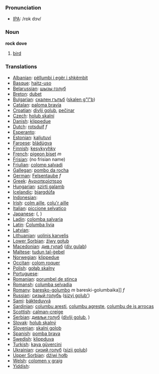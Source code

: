 === Pronunciation ===
*[[w:IPA|IPA]]: /rɒk dɔv/

=== Noun ===

'''rock dove'''

# [[bird]]

=== Translations ===

*[[Albanian]]: [[pëllumbi i egër i shkëmbit]]
*[[Basque]]: [[haitz-uso]]
*[[Belarussian]]: [[шызы голуб]]
*[[Breton]]: [[dubet]]
*[[Bulgarian]]: [[скален гълъб]] ([[skalen g"l"b]])
*[[Catalan]]: [[paloma bravía]]
*[[Croatian]]: [[divlji golub]], [[pečinar]]
*[[Czech]]: [[holub skalní]]
*[[Danish]]: [[klippedue]]
*[[Dutch]]: [[rotsduif]] ''f''
*[[Esperanto]]: [[]]
*[[Estonian]]: [[kaljutuvi]]
*[[Faroese]]: [[bládúgva]]
*[[Finnish]]: [[kesykyyhky]]
*[[French]]: [[pigeon biset]] ''m''
*[[Frisian]]: (no frisian name)
*[[Friulian]]: [[colomp salvadi]]
*[[Gallegan]]: [[pombo da rocha]]
*[[German]]: [[Felsentaube]] ''f''
*[[Greek]]: [[Αγριοπερίστερο]] '' ''
*[[Hungarian]]: [[szirti galamb]]
*[[Icelandic]]: [[bjargdúfa]]
*[[Indonesian]]: [[]]
*[[Irish]]: [[colm aille]], [[colu'r aille]]
*[[Italian]]: [[piccione selvatico]] '' ''
*[[Japanese]]: [[]] ([[]], )
*[[Ladin]]: [[colomba salvaria]]
*[[Latin]]: [[Columba livia]] '' ''
*[[Latvian]]: [[]]
*[[Lithuanian]]: [[uolinis karvelis]]
*[[Lower Sorbian]]: [[źiwy gołub]]
*[[Macedonian]]: [[див гулаб]] ([[div gulab]])
*[[Maltese]]: [[tudun tal-ġebel]]
*[[Norwegian]]: [[klippedue]]
*[[Occitan]]: [[colom roquer]]
*[[Polish]]: [[gołąb skalny]] '' ''
*[[Portuguese]]: [[]]
*[[Romanian]]: [[porumbel de stinca]]
*[[Romansh]]: [[columba selvadia]]
*[[Romany]]: [[baresko-golumbo]] ''m'' bareski-golumbaika]] ''f''
*[[Russian]]: [[сизый голубь]] ([[sizyj golub']]) '' ''
*[[Sami]]: [[bákteduvvá]]
*[[Sardinian]]: [[columbu aresti]], [[columbu agreste]], [[columbu de is arrocas]]
*[[Scottish]]: [[calman-creige]]
*[[Serbian]]: [[дивљи голуб]] ([[divlji golub]], [[]])
*[[Slovak]]: [[holub skalný]]
*[[Slovenian]]: [[skalni golob]]
*[[Spanish]]: [[pomba brava]] '' ''
*[[Swedish]]: [[klippduva]]
*[[Turkish]]: [[kaya güvercini]]
*[[Ukrainian]]: [[сизий голуб]] ([[sizij golub]])
*[[Upper Sorbian]]: [[dźiwi hołb]]
*[[Welsh]]: [[colomen y graig]]
*[[Yiddish]]: [[]]